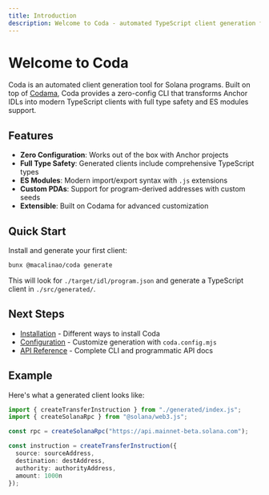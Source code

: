 ```yaml
---
title: Introduction
description: Welcome to Coda - automated TypeScript client generation for Solana programs
---
```


# Welcome to Coda

Coda is an automated client generation tool for Solana programs. Built on top of [Codama](https://github.com/codama-idl/codama), Coda provides a zero-config CLI that transforms Anchor IDLs into modern TypeScript clients with full type safety and ES modules support.

## Features

- **Zero Configuration**: Works out of the box with Anchor projects
- **Full Type Safety**: Generated clients include comprehensive TypeScript types
- **ES Modules**: Modern import/export syntax with `.js` extensions
- **Custom PDAs**: Support for program-derived addresses with custom seeds
- **Extensible**: Built on Codama for advanced customization

## Quick Start

Install and generate your first client:

```bash
bunx @macalinao/coda generate
```

This will look for `./target/idl/program.json` and generate a TypeScript client in `./src/generated/`.

## Next Steps

- [Installation](/docs/installation) - Different ways to install Coda
- [Configuration](/docs/configuration) - Customize generation with `coda.config.mjs`
- [API Reference](/docs/api) - Complete CLI and programmatic API docs

## Example

Here's what a generated client looks like:

```typescript
import { createTransferInstruction } from "./generated/index.js";
import { createSolanaRpc } from "@solana/web3.js";

const rpc = createSolanaRpc("https://api.mainnet-beta.solana.com");

const instruction = createTransferInstruction({
  source: sourceAddress,
  destination: destAddress,
  authority: authorityAddress,
  amount: 1000n
});
```